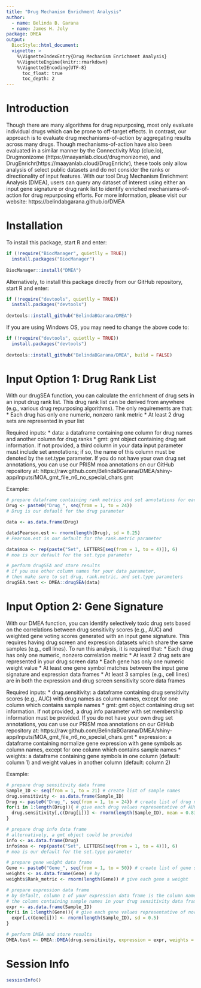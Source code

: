 ```yaml
---
title: "Drug Mechanism Enrichment Analysis"
author: 
  - name: Belinda B. Garana
  - name: James H. Joly
package: DMEA
output:
  BiocStyle::html_document:
  vignette: >
    %\VignetteIndexEntry{Drug Mechanism Enrichment Analysis}
    %\VignetteEngine{knitr::rmarkdown}
    %\VignetteIEncoding{UTF-8}
      toc_float: true
      toc_depth: 2
---
```


# Introduction
Though there are many algorithms for drug repurposing, most only evaluate individual drugs which can be prone to off-target effects. In contrast, our approach is to evaluate drug mechanisms-of-action by aggregating results across many drugs. Though mechanisms-of-action have also been evaluated in a similar manner by the Connectivity Map (clue.io), Drugmonizome (https://maayanlab.cloud/drugmonizome), and DrugEnrichr(https://maayanlab.cloud/DrugEnrichr), these tools only allow analysis of select public datasets and do not consider the ranks or directionality of input features. With our tool Drug Mechanism Enrichment Analysis (DMEA), users can query any dataset of interest using either an input gene signature or drug rank list to identify enriched mechanisms-of-action for drug repurposing efforts. For more information, please visit our website: https://belindabgarana.github.io/DMEA

# Installation
To install this package, start R and enter:
```r
if (!require("BiocManager", quietlly = TRUE))
  install.packages("BiocManager")
  
BiocManager::install("DMEA")
```

Alternatively, to install this package directly from our GitHub repository, start R and enter:
```r
if (!require("devtools", quietlly = TRUE))
  install.packages("devtools")
  
devtools::install_github("BelindaBGarana/DMEA")
```

If you are using Windows OS, you may need to change the above code to:
```r
if (!require("devtools", quietlly = TRUE))
  install.packages("devtools")
  
devtools::install_github("BelindaBGarana/DMEA", build = FALSE)
```

# Input Option 1: Drug Rank List
With our drugSEA function, you can calculate the enrichment of drug sets in an input drug rank list. This drug rank list can be derived from anywhere (e.g., various drug repurposing algorithms). The only requirements are that:
  * Each drug has only one numeric, nonzero rank metric
  * At least 2 drug sets are represented in your list

Required inputs:
  * data: a dataframe containing one column for drug names and another column for drug ranks
  * gmt: gmt object containing drug set information. If not provided, a third column in your data input parameter must include set annotations; if so, the name of this column must be denoted by the set.type parameter. If you do not have your own drug set annotations, you can use our PRISM moa annotations on our GitHub repository at: https://raw.github.com/BelindaBGarana/DMEA/shiny-app/Inputs/MOA_gmt_file_n6_no_special_chars.gmt

Example:
```r
# prepare dataframe containing rank metrics and set annotations for each drug
Drug <- paste0("Drug_", seq(from = 1, to = 24))
# Drug is our default for the drug parameter

data <- as.data.frame(Drug)

data$Pearson.est <- rnorm(length(Drug), sd = 0.25)
# Pearson.est is our default for the rank.metric parameter

data$moa <- rep(paste("Set", LETTERS[seq(from = 1, to = 4)]), 6)
# moa is our default for the set.type parameter

# perform drugSEA and store results
# if you use other column names for your data parameter,
# then make sure to set drug, rank.metric, and set.type parameters
drugSEA.test <- DMEA::drugSEA(data)
```

# Input Option 2: Gene Signature
With our DMEA function, you can identify selectively toxic drug sets based on the correlations between drug sensitivity scores (e.g., AUC) and weighted gene voting scores generated with an input gene signature. This requires having drug screen and expression datasets which share the same samples (e.g., cell lines). To run this analysis, it is required that:
  * Each drug has only one numeric, nonzero correlation metric
  * At least 2 drug sets are represented in your drug screen data
  * Each gene has only one numeric weight value
  * At least one gene symbol matches between the input gene signature and expression data frames
  * At least 3 samples (e.g., cell lines) are in both the expression and drug screen sensitivity score data frames

Required inputs:
  * drug.sensitivity: a dataframe containing drug sensitivity scores (e.g., AUC) with drug names as column names, except for one column which contains sample names
  * gmt: gmt object containing drug set information. If not provided, a drug.info parameter with set membership information must be provided. If you do not have your own drug set annotations, you can use our PRISM moa annotations on our GitHub repository at: https://raw.github.com/BelindaBGarana/DMEA/shiny-app/Inputs/MOA_gmt_file_n6_no_special_chars.gmt
  * expression: a dataframe containing normalize gene expression with gene symbols as column names, except for one column which contains sample names
  * weights: a dataframe containing gene symbols in one column (default: column 1) and weight values in another column (default: column 2)

Example:
```r
# prepare drug sensitivity data frame
Sample_ID <- seq(from = 1, to = 21) # create list of sample names
drug.sensitivity <- as.data.frame(Sample_ID)
Drug <- paste0("Drug_", seq(from = 1, to = 24)) # create list of drug names
for(i in 1:length(Drug)){ # give each drug values representative of AUC sensitivity scores
  drug.sensitivity[,c(Drug[i])] <- rnorm(length(Sample_ID), mean = 0.83, sd = 0.166)
}

# prepare drug info data frame
# alternatively, a gmt object could be provided
info <- as.data.frame(Drug)
info$moa <- rep(paste("Set", LETTERS[seq(from = 1, to = 4)]), 6)
# moa is our default for the set.type parameter

# prepare gene weight data frame
Gene <- paste0("Gene_", seq(from = 1, to = 50)) # create list of gene symbols
weights <- as.data.frame(Gene) # by
weights$Rank_metric <- rnorm(length(Gene)) # give each gene a weight

# prepare expression data frame
# by default, column 1 of your expression data frame is the column name from which sample names are gathered
# the column containing sample names in your drug sensitivity data frame should have the same name
expr <- as.data.frame(Sample_ID)
for(i in 1:length(Gene)){ # give each gene values representative of normalized RNA expression
  expr[,c(Gene[i])] <- rnorm(length(Sample_ID), sd = 0.5)
}

# perform DMEA and store results
DMEA.test <- DMEA::DMEA(drug.sensitivity, expression = expr, weights = weights, drug.info = info)
```

# Session Info
```r
sessionInfo()
```
